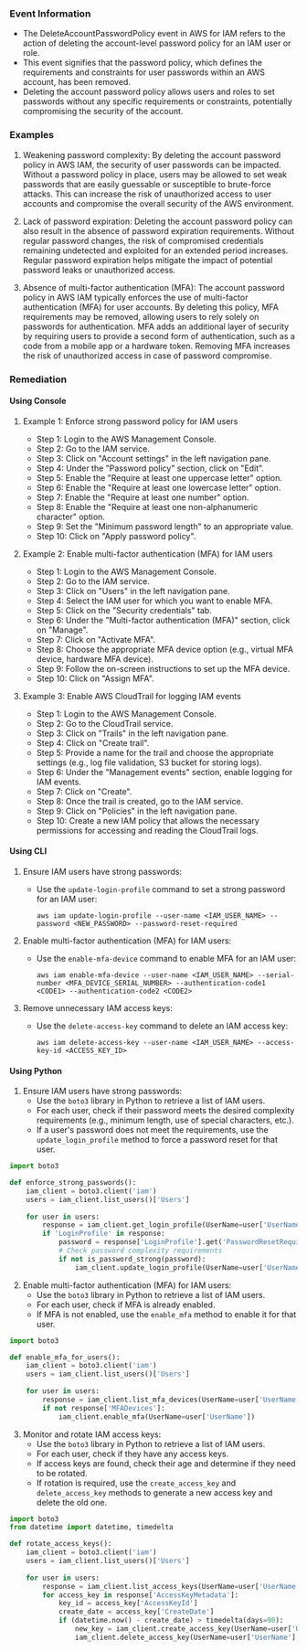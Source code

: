 
### Event Information

- The DeleteAccountPasswordPolicy event in AWS for IAM refers to the action of deleting the account-level password policy for an IAM user or role.
- This event signifies that the password policy, which defines the requirements and constraints for user passwords within an AWS account, has been removed.
- Deleting the account password policy allows users and roles to set passwords without any specific requirements or constraints, potentially compromising the security of the account.


### Examples

1. Weakening password complexity: By deleting the account password policy in AWS IAM, the security of user passwords can be impacted. Without a password policy in place, users may be allowed to set weak passwords that are easily guessable or susceptible to brute-force attacks. This can increase the risk of unauthorized access to user accounts and compromise the overall security of the AWS environment.

2. Lack of password expiration: Deleting the account password policy can also result in the absence of password expiration requirements. Without regular password changes, the risk of compromised credentials remaining undetected and exploited for an extended period increases. Regular password expiration helps mitigate the impact of potential password leaks or unauthorized access.

3. Absence of multi-factor authentication (MFA): The account password policy in AWS IAM typically enforces the use of multi-factor authentication (MFA) for user accounts. By deleting this policy, MFA requirements may be removed, allowing users to rely solely on passwords for authentication. MFA adds an additional layer of security by requiring users to provide a second form of authentication, such as a code from a mobile app or a hardware token. Removing MFA increases the risk of unauthorized access in case of password compromise.

### Remediation

#### Using Console

1. Example 1: Enforce strong password policy for IAM users
   - Step 1: Login to the AWS Management Console.
   - Step 2: Go to the IAM service.
   - Step 3: Click on "Account settings" in the left navigation pane.
   - Step 4: Under the "Password policy" section, click on "Edit".
   - Step 5: Enable the "Require at least one uppercase letter" option.
   - Step 6: Enable the "Require at least one lowercase letter" option.
   - Step 7: Enable the "Require at least one number" option.
   - Step 8: Enable the "Require at least one non-alphanumeric character" option.
   - Step 9: Set the "Minimum password length" to an appropriate value.
   - Step 10: Click on "Apply password policy".

2. Example 2: Enable multi-factor authentication (MFA) for IAM users
   - Step 1: Login to the AWS Management Console.
   - Step 2: Go to the IAM service.
   - Step 3: Click on "Users" in the left navigation pane.
   - Step 4: Select the IAM user for which you want to enable MFA.
   - Step 5: Click on the "Security credentials" tab.
   - Step 6: Under the "Multi-factor authentication (MFA)" section, click on "Manage".
   - Step 7: Click on "Activate MFA".
   - Step 8: Choose the appropriate MFA device option (e.g., virtual MFA device, hardware MFA device).
   - Step 9: Follow the on-screen instructions to set up the MFA device.
   - Step 10: Click on "Assign MFA".

3. Example 3: Enable AWS CloudTrail for logging IAM events
   - Step 1: Login to the AWS Management Console.
   - Step 2: Go to the CloudTrail service.
   - Step 3: Click on "Trails" in the left navigation pane.
   - Step 4: Click on "Create trail".
   - Step 5: Provide a name for the trail and choose the appropriate settings (e.g., log file validation, S3 bucket for storing logs).
   - Step 6: Under the "Management events" section, enable logging for IAM events.
   - Step 7: Click on "Create".
   - Step 8: Once the trail is created, go to the IAM service.
   - Step 9: Click on "Policies" in the left navigation pane.
   - Step 10: Create a new IAM policy that allows the necessary permissions for accessing and reading the CloudTrail logs.

#### Using CLI

1. Ensure IAM users have strong passwords:
   - Use the `update-login-profile` command to set a strong password for an IAM user:
     ```
     aws iam update-login-profile --user-name <IAM_USER_NAME> --password <NEW_PASSWORD> --password-reset-required
     ```

2. Enable multi-factor authentication (MFA) for IAM users:
   - Use the `enable-mfa-device` command to enable MFA for an IAM user:
     ```
     aws iam enable-mfa-device --user-name <IAM_USER_NAME> --serial-number <MFA_DEVICE_SERIAL_NUMBER> --authentication-code1 <CODE1> --authentication-code2 <CODE2>
     ```

3. Remove unnecessary IAM access keys:
   - Use the `delete-access-key` command to delete an IAM access key:
     ```
     aws iam delete-access-key --user-name <IAM_USER_NAME> --access-key-id <ACCESS_KEY_ID>
     ```

#### Using Python

1. Ensure IAM users have strong passwords:
   - Use the `boto3` library in Python to retrieve a list of IAM users.
   - For each user, check if their password meets the desired complexity requirements (e.g., minimum length, use of special characters, etc.).
   - If a user's password does not meet the requirements, use the `update_login_profile` method to force a password reset for that user.

```python
import boto3

def enforce_strong_passwords():
    iam_client = boto3.client('iam')
    users = iam_client.list_users()['Users']
    
    for user in users:
        response = iam_client.get_login_profile(UserName=user['UserName'])
        if 'LoginProfile' in response:
            password = response['LoginProfile'].get('PasswordResetRequired')
            # Check password complexity requirements
            if not is_password_strong(password):
                iam_client.update_login_profile(UserName=user['UserName'], PasswordResetRequired=True)
```

2. Enable multi-factor authentication (MFA) for IAM users:
   - Use the `boto3` library in Python to retrieve a list of IAM users.
   - For each user, check if MFA is already enabled.
   - If MFA is not enabled, use the `enable_mfa` method to enable it for that user.

```python
import boto3

def enable_mfa_for_users():
    iam_client = boto3.client('iam')
    users = iam_client.list_users()['Users']
    
    for user in users:
        response = iam_client.list_mfa_devices(UserName=user['UserName'])
        if not response['MFADevices']:
            iam_client.enable_mfa(UserName=user['UserName'])
```

3. Monitor and rotate IAM access keys:
   - Use the `boto3` library in Python to retrieve a list of IAM users.
   - For each user, check if they have any access keys.
   - If access keys are found, check their age and determine if they need to be rotated.
   - If rotation is required, use the `create_access_key` and `delete_access_key` methods to generate a new access key and delete the old one.

```python
import boto3
from datetime import datetime, timedelta

def rotate_access_keys():
    iam_client = boto3.client('iam')
    users = iam_client.list_users()['Users']
    
    for user in users:
        response = iam_client.list_access_keys(UserName=user['UserName'])
        for access_key in response['AccessKeyMetadata']:
            key_id = access_key['AccessKeyId']
            create_date = access_key['CreateDate']
            if (datetime.now() - create_date) > timedelta(days=90):
                new_key = iam_client.create_access_key(UserName=user['UserName'])
                iam_client.delete_access_key(UserName=user['UserName'], AccessKeyId=key_id)
```

